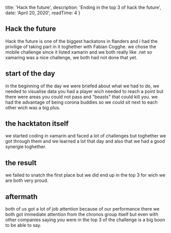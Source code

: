 

  title: 'Hack the future',
  description: 'Ending in the top 3 of hack the future',
  date: 'April 20, 2020',
  readTime: 4
}


## Hack the future
Hack the future is one of the biggest hackatons in flanders and i had the privilige of taking part in it toghether with Fabian Cogghe.
we chose the mobile challenge since it listed xamarin and we both really like .net so xamaring was a nice challenge, we both had not done that yet.

## start of the day
in the beginning of the day we were briefed about what we had to do, we needed to visualise data you had a player wich needed to reach a point but there were areas you could not pass and "beasts" that could kill you.
we had the advantage of being corona buddies so we could sit next to each other wich was a big plus.

## the hacktaton itself
we started coding in xamarin and faced a lot of challenges but toghether we got through them and we learned a lot that day and also that we had a good synergie toghether. 

## the result 
we failed to snatch the first place but we did end up in the top 3 for wich we are both very proud.

## aftermath 
both of us got a lot of job attention because of our performance there we both got immediate attention from the chronos group itself but even with other companies saying you were in the top 3 of the challenge is a big boon to be able to say.